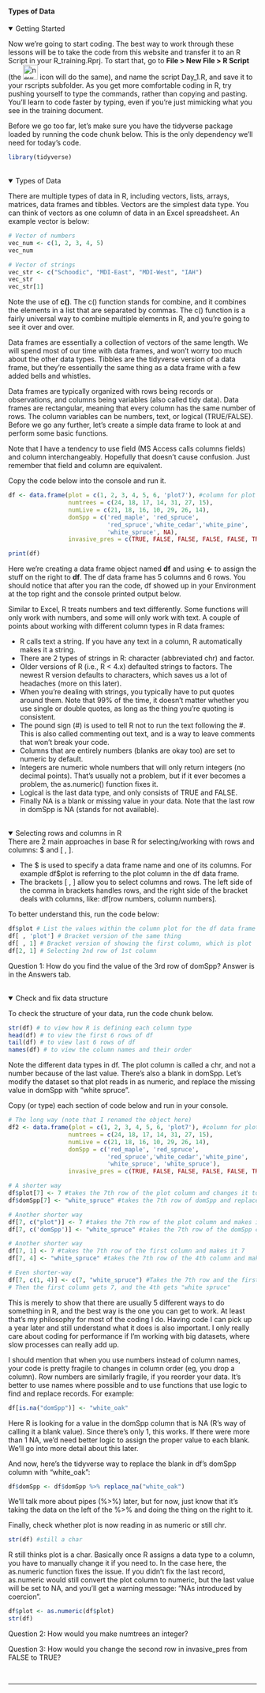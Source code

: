 #### Types of Data{.tabset}
<details open><summary class='drop'>Getting Started</summary>
Now we're going to start coding. The best way to work through these lessons will be to take the code from this website and transfer it to an R Script in your R_training.Rprj. To start that, go to <b>File > New File > R Script</b> (the <img src="./images/new_script.jpg" alt="new script" width="30px"> icon will do the same), and name the script Day_1.R, and save it to your rscripts subfolder. As you get more comfortable coding in R, try pushing yourself to type the commands, rather than copying and pasting. You'll learn to code faster by typing, even if you're just mimicking what you see in the training document. 

Before we go too far, let's make sure you have the tidyverse package loaded by running the code chunk below. This is the only dependency we'll need for today's code.
```r
library(tidyverse)
```
</details>
</br>
<details open><summary class='drop'>Types of Data</summary>
<p>There are multiple types of data in R, including vectors, lists, arrays, matrices, data frames and tibbles. Vectors are the simplest data type. You can think of vectors as one column of data in an Excel spreadsheet. An example vector is below:
```r
# Vector of numbers
vec_num <- c(1, 2, 3, 4, 5)
vec_num

# Vector of strings
vec_str <- c("Schoodic", "MDI-East", "MDI-West", "IAH")
vec_str
vec_str[1]
```
Note the use of <b>c()</b>. The c() function stands for combine, and it combines the elements in a list that are separated by commas. The c() function is a fairly universal way to combine multiple elements in R, and you're going to see it over and over.  

Data frames are essentially a collection of vectors of the same length. We will spend most of our time with data frames, and won't worry too much about the other data types. Tibbles are the tidyverse version of a data frame, but they're essentially the same thing as a data frame with a few added bells and whistles. 

Data frames are typically organized with rows being records or observations, and columns being variables (also called tidy data). Data frames are rectangular, meaning that every column has the same number of rows. The column variables can be numbers, text, or logical (TRUE/FALSE). Before we go any further, let's create a simple data frame to look at and perform some basic functions. </p>

Note that I have a tendency to use field (MS Access calls columns fields) and column interchangeably. Hopefully that doesn't cause confusion. Just remember that field and column are equivalent. 

<p class="code">Copy the code below into the console and run it.</p>
```r

df <- data.frame(plot = c(1, 2, 3, 4, 5, 6, 'plot7'), #column for plot number
                 numtrees = c(24, 18, 17, 14, 31, 27, 15), 
                 numLive = c(21, 18, 16, 10, 29, 26, 14),
                 domSpp = c('red_maple', 'red_spruce', 
                            'red_spruce','white_cedar','white_pine',
                            'white_spruce', NA),
                 invasive_pres = c(TRUE, FALSE, FALSE, FALSE, FALSE, TRUE, FALSE))

print(df)
```

Here we're creating a data frame object named <b>df</b> and using <b> <- </b> to assign the stuff on the right to <b>df</b>. The df data frame has 5 columns and 6 rows. You should notice that after you ran the code, df showed up in your Environment at the top right and the console printed output below. 

Similar to Excel, R treats numbers and text differently. Some functions will only work with numbers, and some will only work with text. A couple of points about working with different column types in R data frames:
<ul>
<li>R calls text a string. If you have any text in a column, R automatically makes it a string. </li>
<li>There are 2 types of strings in R: character (abbreviated chr) and factor. </li>
<li>Older versions of R (i.e., R < 4.x) defaulted strings to factors. The newest R version defaults to characters, which saves us a lot of headaches (more on this later). </li>
<li>When you're dealing with strings, you typically have to put quotes around them. Note that 99% of the time, it doesn't matter whether you use single or double quotes, as long as the thing you're quoting is consistent.</li>
<li>The pound sign (#) is used to tell R not to run the text following the #. This is also called commenting out text, and is a way to leave comments that won't break your code.</li>
<li>Columns that are entirely numbers (blanks are okay too) are set to numeric by default. </li>
<li>Integers are numeric whole numbers that will only return integers (no decimal points). That's usually not a problem, but if it ever becomes a problem, the as.numeric() function fixes it.</li> 
<li>Logical is the last data type, and only consists of TRUE and FALSE.</li>
<li>Finally NA is a blank or missing value in your data. Note that the last row in domSpp is NA (stands for not available).</li></ul>  
</details>
</br>
<details open><summary class='drop'>Selecting rows and columns in R</summary>
There are 2 main approaches in base R for selecting/working with rows and columns: $ and [ , ]. 
<ul>
  <li> The \$ is used to specify a data frame name and one of its columns. For example df$plot is referring to the plot column in the df data frame.</li>
  <li> The brackets [ , ] allow you to select columns and rows. The left side of the comma in brackets handles rows, and the right side of the bracket
  deals with columns, like: df[row numbers, column numbers]. </li>
</ul> 

<p class='code'>To better understand this, run the code below:</p>
```r
df$plot # List the values within the column plot for the df data frame
df[ , 'plot'] # Bracket version of the same thing
df[ , 1] # Bracket version of showing the first column, which is plot
df[2, 1] # Selecting 2nd row of 1st column

```

<p class='ques'>Question 1: How do you find the value of the 3rd row of domSpp? Answer is in the Answers tab.</p>
</details>
</br>
<details open><summary class='drop'>Check and fix data structure</summary>
<p class='code'>To check the structure of your data, run the code chunk below.</p>
```r
str(df) # to view how R is defining each column type
head(df) # to view the first 6 rows of df
tail(df) # to view last 6 rows of df
names(df) # to view the column names and their order
```

Note the different data types in df. The plot column is called a chr, and not a number because of the last value. There's also a blank in domSpp. Let's modify the dataset so that plot reads in as numeric, and replace the missing value in domSpp with "white spruce". 

<p class='code'>Copy (or type) each section of code below and run in your console.</p>
```r
# The long way (note that I renamed the object here)
df2 <- data.frame(plot = c(1, 2, 3, 4, 5, 6, 'plot7'), #column for plot number
                 numtrees = c(24, 18, 17, 14, 31, 27, 15), 
                 numLive = c(21, 18, 16, 10, 29, 26, 14),
                 domSpp = c('red_maple', 'red_spruce', 
                            'red_spruce','white_cedar','white_pine',
                            'white_spruce', 'white_spruce'),
                 invasive_pres = c(TRUE, FALSE, FALSE, FALSE, FALSE, TRUE, FALSE))

# A shorter way
df$plot[7] <- 7 #takes the 7th row of the plot column and changes it to 7
df$domSpp[7] <- "white_spruce" #takes the 7th row of domSpp and replaces it with "white_spruce"

# Another shorter way
df[7, c("plot")] <- 7 #takes the 7th row of the plot column and makes it 7
df[7, c('domSpp')] <- "white_spruce" #takes the 7th row of the domSpp column and makes it "white_spruce"

# Another shorter way
df[7, 1] <- 7 #takes the 7th row of the first column and makes it 7
df[7, 4] <- "white_spruce" #takes the 7th row of the 4th column and makes it "white_spruce"

# Even shorter-way
df[7, c(1, 4)] <- c(7, "white_spruce") #Takes the 7th row and the first and 4th column, which happen to be plot and domSpp.
# Then the first column gets 7, and the 4th gets "white spruce"
```

This is merely to show that there are usually 5 different ways to do something in R, and the best way is the one you can get to work. At least that's my philosophy for most of the coding I do. Having code I can pick up a year later and still understand what it does is also important. I only really care about coding for performance if I'm working with big datasets, where slow processes can really add up.

I should mention that when you use numbers instead of column names, your code is pretty fragile to changes in column order (eg, you drop a column). Row numbers are similarly fragile, if you reorder your data. It's better to use names where possible and to use functions that use logic to find and replace records. For example:
```r

df[is.na("domSpp")] <- "white_oak"
```
Here R is looking for a value in the domSpp column that is NA (R's way of calling it a blank value). Since there's only 1, this works. If there were more than 1 NA, we'd need better logic to assign the proper value to each blank. We'll go into more detail about this later.

And now, here's the tidyverse way to replace the blank in df's domSpp column with "white_oak":
```r
df$domSpp <- df$domSpp %>% replace_na("white_oak")

```
We'll talk more about pipes (%>%) later, but for now, just know that it's taking the data on the left of the %>% and doing the thing on the right to it.

Finally, check whether plot is now reading in as numeric or still chr.
```r
str(df) #still a char
```
R still thinks plot is a char. Basically once R assigns a data type to a column, you have to manually change it if you need to. In the case here, the as.numeric function fixes the issue. If you didn't fix the last record, as.numeric would still convert the plot column to numeric, but the last value will be set to NA, and you'll get a warning message: "NAs introduced by coercion".
```r
df$plot <- as.numeric(df$plot)
str(df)
```

<p class='ques'>Question 2: How would you make numtrees an integer? </p>

<p class='ques'>Question 3: How would you change the second row in invasive_pres from FALSE to TRUE? </p>
</details>
</br>

<hr>